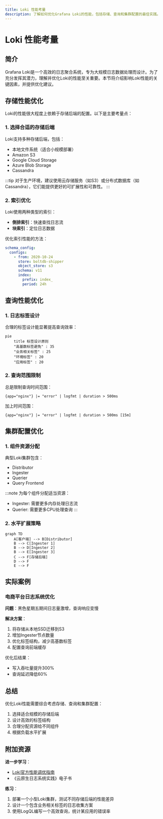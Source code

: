 ```yaml
---
title: Loki 性能考量
description: 了解如何优化Grafana Loki的性能，包括存储、查询和集群配置的最佳实践。
---
```


# Loki 性能考量

## 简介

Grafana Loki是一个高效的日志聚合系统，专为大规模日志数据处理而设计。为了充分发挥其潜力，理解并优化Loki的性能至关重要。本节将介绍影响Loki性能的关键因素，并提供优化建议。

## 存储性能优化

Loki的性能很大程度上依赖于存储后端的配置。以下是主要考量点：

### 1. 选择合适的存储后端

Loki支持多种存储后端，包括：
- 本地文件系统（适合小规模部署）
- Amazon S3
- Google Cloud Storage
- Azure Blob Storage
- Cassandra

:::tip
对于生产环境，建议使用云存储服务（如S3）或分布式数据库（如Cassandra），它们能提供更好的可扩展性和可靠性。
:::

### 2. 索引优化

Loki使用两种类型的索引：
- **倒排索引**：快速查找日志流
- **块索引**：定位日志数据

优化索引性能的方法：
```yaml
schema_config:
  configs:
    - from: 2020-10-24
      store: boltdb-shipper
      object_store: s3
      schema: v11
      index:
        prefix: index_
        period: 24h
```

## 查询性能优化

### 1. 日志标签设计

合理的标签设计能显著提高查询效率：

```mermaid
pie
    title 标签设计原则
    "高基数标签避免" : 35
    "业务相关标签" : 25
    "环境标签" : 20
    "应用标签" : 20
```

### 2. 查询范围限制

总是限制查询时间范围：
```logql
{app="nginx"} |= "error" | logfmt | duration > 500ms
```

加上时间范围：
```logql
{app="nginx"} |= "error" | logfmt | duration > 500ms [15m]
```

## 集群配置优化

### 1. 组件资源分配

典型Loki集群包含：
- Distributor
- Ingester
- Querier
- Query Frontend

:::note
为每个组件分配适当资源：
- Ingester: 需要更多内存处理日志流
- Querier: 需要更多CPU处理查询
:::

### 2. 水平扩展策略

```mermaid
graph TD
    A[客户端] --> B[Distributor]
    B --> C[Ingester 1]
    B --> D[Ingester 2]
    B --> E[Ingester 3]
    C --> F[存储后端]
    D --> F
    E --> F
```

## 实际案例

### 电商平台日志系统优化

**问题**：黑色星期五期间日志量激增，查询响应变慢

**解决方案**：
1. 将存储从本地SSD迁移到S3
2. 增加Ingester节点数量
3. 优化标签结构，减少高基数标签
4. 配置查询前端缓存

优化后结果：
- 写入吞吐量提升300%
- 查询延迟降低60%

## 总结

优化Loki性能需要综合考虑存储、查询和集群配置：
1. 选择适合规模的存储后端
2. 设计高效的标签结构
3. 合理分配资源给不同组件
4. 根据负载水平扩展

## 附加资源

**进一步学习**：
- [Loki官方性能调优指南](https://grafana.com/docs/loki/latest/operations/)
- 《云原生日志系统实践》电子书

**练习**：
1. 部署一个小型Loki集群，测试不同存储后端的性能差异
2. 设计一个包含业务相关标签的日志收集方案
3. 使用LogQL编写一个高效查询，统计某应用的错误率